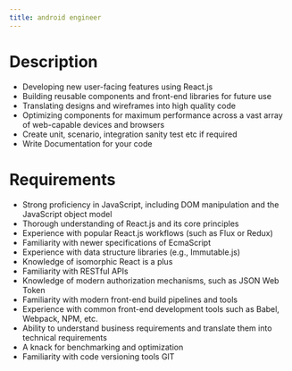 ```yaml
---
title: android engineer
---
```


# Description

- Developing new user-facing features using React.js
- Building reusable components and front-end libraries for future use
- Translating designs and wireframes into high quality code
- Optimizing components for maximum performance across a vast array of web-capable devices and browsers
- Create unit, scenario, integration sanity test etc if required
- Write Documentation for your code

# Requirements

- Strong proficiency in JavaScript, including DOM manipulation and the JavaScript object model
- Thorough understanding of React.js and its core principles
- Experience with popular React.js workflows (such as Flux or Redux)
- Familiarity with newer specifications of EcmaScript
- Experience with data structure libraries (e.g., Immutable.js)
- Knowledge of isomorphic React is a plus
- Familiarity with RESTful APIs
- Knowledge of modern authorization mechanisms, such as JSON Web Token
- Familiarity with modern front-end build pipelines and tools
- Experience with common front-end development tools such as Babel, Webpack, NPM, etc.
- Ability to understand business requirements and translate them into technical requirements
- A knack for benchmarking and optimization
- Familiarity with code versioning tools GIT
